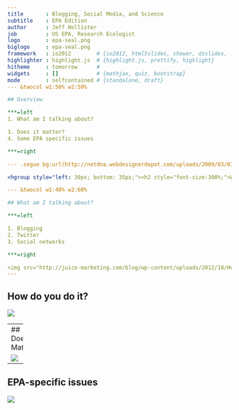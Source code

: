 ```yaml
---
title       : Blogging, Social Media, and Science
subtitle    : EPA Edition
author      : Jeff Hollister
job         : US EPA, Research Ecologist
logo        : epa-seal.png
biglogo     : epa-seal.png
framework   : io2012        # {io2012, html5slides, shower, dzslides, ...}
highlighter : highlight.js  # {highlight.js, prettify, highlight}
hitheme     : tomorrow      # 
widgets     : []            # {mathjax, quiz, bootstrap}
mode        : selfcontained # {standalone, draft}
--- &twocol w1:50% w2:50%

## Overview

***=left
1. What am I talking about?

3. Does it matter?
4. Some EPA specific issues

***=right

--- .segue bg:url(http://netdna.webdesignerdepot.com/uploads/2009/03/070104_booger-blogger.jpg)

<hgroup style="left: 30px; bottom: 35px;"><h2 style="font-size:300%;">What am I talking about?</h2></hgroup>

--- &twocol w1:40% w2:60%

## What am I talking about?

***=left

1. Blogging
2. Twitter
3. Social networks

***=right

<img src="http://juice-marketing.com/blog/wp-content/uploads/2012/10/Hubspot-The-Rank-Nazi.jpg" />
--- 
```


## How do you do it?

<img src="http://blaugh.com/cartoons/070104_booger-blogger.gif" />

--- 
## Does it Matter?

<img src="http://imgs.xkcd.com/comics/ablogalypse.png" />

---

## EPA-specific issues

<img src="http://imgs.xkcd.com/comics/dangers.png" />




